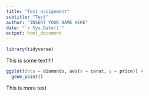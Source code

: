 ```yaml
---
title: "Test assignment"
subtitle: "Test"
author: "INSERT YOUR NAME HERE"
date: "`r Sys.Date()`"
output: html_document
---
```






```r
library(tidyverse)
```


This is some text!!!!


```r
ggplot(data = diamonds, aes(x = carat, y = price)) +
  geom_point()
```

This is more text